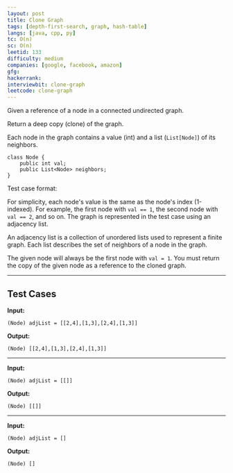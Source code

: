 ```yaml
---
layout: post
title: Clone Graph
tags: [depth-first-search, graph, hash-table]
langs: [java, cpp, py]
tc: O(n)
sc: O(n)
leetid: 133
difficulty: medium
companies: [google, facebook, amazon]
gfg: 
hackerrank: 
interviewbit: clone-graph
leetcode: clone-graph
---
```


Given a reference of a node in a connected undirected graph.

Return a deep copy (clone) of the graph.

Each node in the graph contains a value (int) and a list (`List[Node]`) of its neighbors.
```
class Node {
    public int val;
    public List<Node> neighbors;
}
```

Test case format:

For simplicity, each node's value is the same as the node's index (1-indexed). 
For example, the first node with `val == 1`, the second node with `val == 2`, and so on. 
The graph is represented in the test case using an adjacency list.

An adjacency list is a collection of unordered lists used to represent a finite graph. 
Each list describes the set of neighbors of a node in the graph.

The given node will always be the first node with `val = 1`. You must return the copy of the given node as a reference to the cloned graph.

---

## Test Cases

**Input:**
```
(Node) adjList = [[2,4],[1,3],[2,4],[1,3]]
```

**Output:**
```
(Node) [[2,4],[1,3],[2,4],[1,3]]
```

---

**Input:**
```
(Node) adjList = [[]]
```

**Output:**
```
(Node) [[]]
```

---

**Input:**
```
(Node) adjList = []
```

**Output:**
```
(Node) []
```